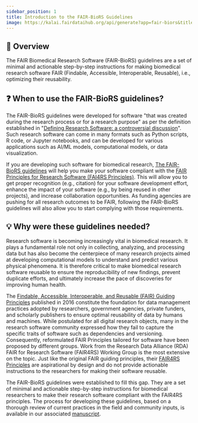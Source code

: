 ```yaml
---
sidebar_position: 1
title: Introduction to the FAIR-BioRS Guidelines
image: https://kalai.fairdataihub.org/api/generate?app=fair-biors&title=Introduction%20&org=fair-biors&description=FAIR%20Biomedical%20Research%20Software%20Guidelines
---
```


## :star2: Overview

The FAIR Biomedical Research Software (FAIR-BioRS) guidelines are a set of minimal and actionable step-by-step instructions for making biomedical research software FAIR (Findable, Accessible, Interoperable, Reusable), i.e., optimizing their reusability.

## :question: When to use the FAIR-BioRS guidelines?

The FAIR-BioRS guidelines were developed for software "that was created during the research process or for a research purpose" as per the definition established in "[Defining Research Software: a controversial discussion](https://doi.org/10.5281/zenodo.5504016)". Such research software can come in many formats such as Python scripts, R code, or Jupyter notebooks, and can be developed for various applications such as AI/ML models, computational models, or data visualization.

If you are developing such software for biomedical research, [The FAIR-BioRS guidelines](../guidelines) will help you make your software compliant with the [FAIR Principles for Research Software (FAI4RS Principles)](https://doi.org/10.1038/s41597-022-01710-x). This will allow you to get proper recognition (e.g., citation) for your software development effort, enhance the impact of your software (e.g., by being reused in other projects), and increase collaboration opportunities. As funding agencies are pushing for all research outcomes to be FAIR, following the FAIR-BioRS guidelines will also allow you to start complying with those requirements.

## :bulb: Why were these guidelines needed?

Research software is becoming increasingly vital in biomedical research. It plays a fundamental role not only in collecting, analyzing, and processing data but has also become the centerpiece of many research projects aimed at developing computational models to understand and predict various physical phenomena. It is therefore critical to make biomedical research software reusable to ensure the reproducibility of new findings, prevent duplicate efforts, and ultimately increase the pace of discoveries for improving human health.

The [Findable, Accessible, Interoperable, and Reusable (FAIR) Guiding Principles](https://doi.org/10.1038/sdata.2016.18) published in 2016 constitute the foundation for data management practices adopted by researchers, government agencies, private funders, and scholarly publishers to ensure optimal reusability of data by humans and machines. While postulated for all digital research objects, many in the research software community expressed how they fail to capture the specific traits of software such as dependencies and versioning. Consequently, reformulated FAIR Principles tailored for software have been proposed by different groups. Work from the Research Data Alliance (RDA) FAIR for Research Software (FAIR4RS) Working Group is the most extensive on the topic. Just like the original FAIR guiding principles, their [FAIR4RS Principles](https://doi.org/10.1038/s41597-022-01710-x) are aspirational by design and do not provide actionable instructions to the researchers for making their software reusable.

The FAIR-BioRS guidelines were established to fill this gap. They are a set of minimal and actionable step-by-step instructions for biomedical researchers to make their research software compliant with the FAIR4RS principles. The process for developing these guidelines, based on a thorough review of current practices in the field and community inputs, is available in our associated [manuscript](https://www.nature.com/articles/s41597-023-02463-x).


<PageFeedback />
